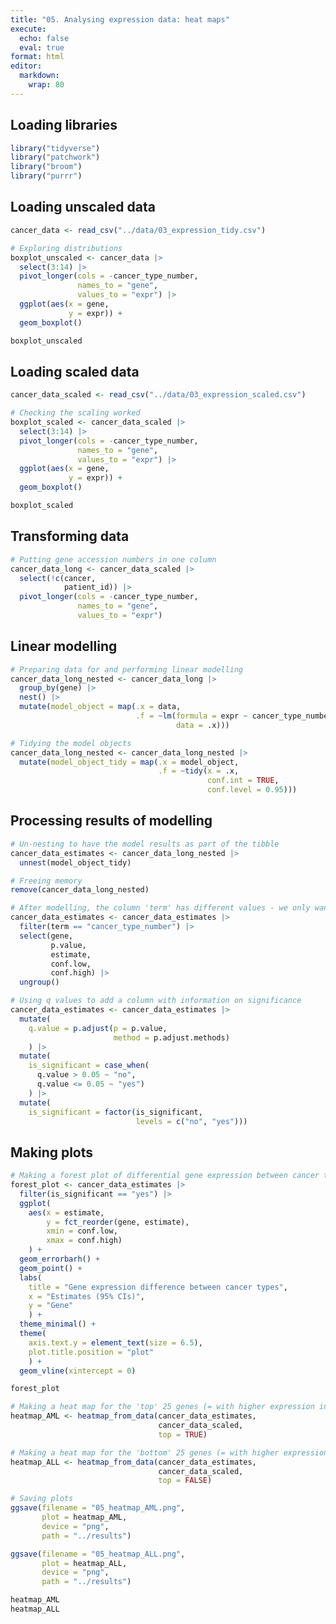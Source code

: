 ```yaml
---
title: "05. Analysing expression data: heat maps"
execute: 
  echo: false
  eval: true
format: html
editor: 
  markdown: 
    wrap: 80
---
```


## Loading libraries

```r
library("tidyverse")
library("patchwork")
library("broom")
library("purrr")
```

## Loading unscaled data

```r
cancer_data <- read_csv("../data/03_expression_tidy.csv")

# Exploring distributions
boxplot_unscaled <- cancer_data |>
  select(3:14) |>
  pivot_longer(cols = -cancer_type_number,
               names_to = "gene",
               values_to = "expr") |>
  ggplot(aes(x = gene,
             y = expr)) +
  geom_boxplot()

boxplot_unscaled
```

## Loading scaled data

```r
cancer_data_scaled <- read_csv("../data/03_expression_scaled.csv")

# Checking the scaling worked
boxplot_scaled <- cancer_data_scaled |>
  select(3:14) |>
  pivot_longer(cols = -cancer_type_number,
               names_to = "gene",
               values_to = "expr") |>
  ggplot(aes(x = gene,
             y = expr)) +
  geom_boxplot()

boxplot_scaled
```

## Transforming data

```r
# Putting gene accession numbers in one column
cancer_data_long <- cancer_data_scaled |>
  select(!c(cancer,
            patient_id)) |> 
  pivot_longer(cols = -cancer_type_number,
               names_to = "gene",
               values_to = "expr") 
```

## Linear modelling

```r
# Preparing data for and performing linear modelling
cancer_data_long_nested <- cancer_data_long |>
  group_by(gene) |>
  nest() |>
  mutate(model_object = map(.x = data,
                            .f = ~lm(formula = expr ~ cancer_type_number,
                                     data = .x)))
```

```r
# Tidying the model objects
cancer_data_long_nested <- cancer_data_long_nested |>
  mutate(model_object_tidy = map(.x = model_object,
                                 .f = ~tidy(x = .x,
                                            conf.int = TRUE,
                                            conf.level = 0.95)))
```

## Processing results of modelling

```r
# Un-nesting to have the model results as part of the tibble
cancer_data_estimates <- cancer_data_long_nested |>
  unnest(model_object_tidy)

# Freeing memory
remove(cancer_data_long_nested)
```

```r
# After modelling, the column 'term' has different values - we only want one
cancer_data_estimates <- cancer_data_estimates |>
  filter(term == "cancer_type_number") |>
  select(gene,
         p.value,
         estimate,
         conf.low,
         conf.high) |>
  ungroup()
```

```r
# Using q values to add a column with information on significance
cancer_data_estimates <- cancer_data_estimates |>
  mutate(
    q.value = p.adjust(p = p.value,
                       method = p.adjust.methods)
    ) |>
  mutate(
    is_significant = case_when(
      q.value > 0.05 ~ "no",
      q.value <= 0.05 ~ "yes")
    ) |>
  mutate(
    is_significant = factor(is_significant,
                            levels = c("no", "yes")))
```

## Making plots

```r
# Making a forest plot of differential gene expression between cancer types
forest_plot <- cancer_data_estimates |>
  filter(is_significant == "yes") |>
  ggplot(
    aes(x = estimate,
        y = fct_reorder(gene, estimate),
        xmin = conf.low,
        xmax = conf.high)
    ) +
  geom_errorbarh() +
  geom_point() +
  labs(
    title = "Gene expression difference between cancer types",
    x = "Estimates (95% CIs)",
    y = "Gene"
    ) +
  theme_minimal() +
  theme(
    axis.text.y = element_text(size = 6.5),
    plot.title.position = "plot"
    ) +
  geom_vline(xintercept = 0)

forest_plot
```

```r
# Making a heat map for the 'top' 25 genes (= with higher expression in AML)
heatmap_AML <- heatmap_from_data(cancer_data_estimates,
                                 cancer_data_scaled,
                                 top = TRUE)

# Making a heat map for the 'bottom' 25 genes (= with higher expression in ALL)
heatmap_ALL <- heatmap_from_data(cancer_data_estimates,
                                 cancer_data_scaled,
                                 top = FALSE)

# Saving plots
ggsave(filename = "05_heatmap_AML.png",
       plot = heatmap_AML,
       device = "png",
       path = "../results")

ggsave(filename = "05_heatmap_ALL.png",
       plot = heatmap_ALL,
       device = "png",
       path = "../results")

heatmap_AML
heatmap_ALL
```
